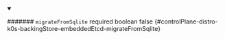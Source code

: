 
<details className="config-field" data-expandable="false" open>
<summary>

####### `migrateFromSqlite` <span className="config-field-required" data-required="false">required</span> <span className="config-field-type">boolean</span> <span className="config-field-default">false</span> <span className="config-field-enum"></span> {#controlPlane-distro-k0s-backingStore-embeddedEtcd-migrateFromSqlite}



</summary>



</details>
